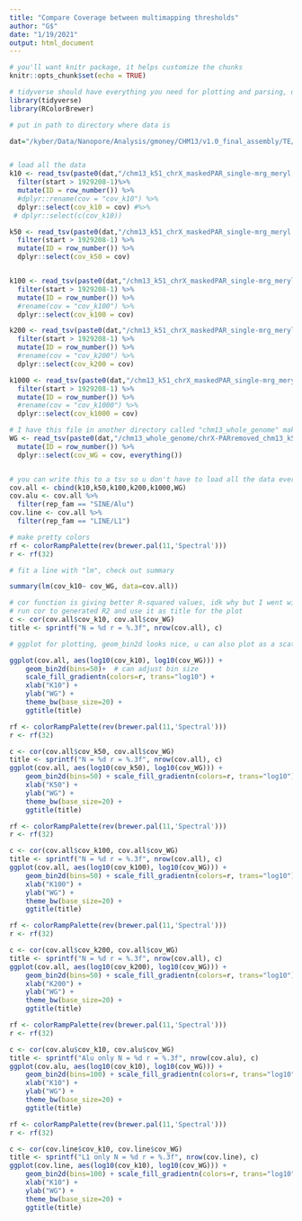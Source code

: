 ```yaml
---
title: "Compare Coverage between multimapping thresholds"
author: "G$"
date: "1/19/2021"
output: html_document
---
```


```r
# you'll want knitr package, it helps customize the chunks 
knitr::opts_chunk$set(echo = TRUE)

# tidyverse should have everything you need for plotting and parsing, don't load tidyverse and plyr at the same time unless u want all hell to break loose and ur life to be an epic cluster fuck
library(tidyverse)
library(RColorBrewer)
```

```r

# put in path to directory where data is

dat="/kyber/Data/Nanopore/Analysis/gmoney/CHM13/v1.0_final_assembly/TE/210119_multimap_test"


# load all the data
k10 <- read_tsv(paste0(dat,"/chm13_k51_chrX_maskedPAR_single-mrg_meryl.over.CHM13_1_S182_RNAseq_cutadapt-m100_bt2-N0-k10_chm13-chrX-maskedPAR_COV_RM.bed"), col_names = c("chr", "start", "end", "len", "comp", "rep_type", "rep_fam", "col8", "col9", "col10", "col11", "SW", "perc_sub", "del", "ins", "cov", "num_depth", "len", "per_cov")) %>%
  filter(start > 1929208-1)%>%
  mutate(ID = row_number()) %>%
  #dplyr::rename(cov = "cov_k10") %>%
  dplyr::select(cov_k10 = cov) #%>%
 # dplyr::select(c(cov_k10))

k50 <- read_tsv(paste0(dat,"/chm13_k51_chrX_maskedPAR_single-mrg_meryl.over.CHM13_1_S182_RNAseq_cutadapt-m100_bt2-N0-k50_chm13-chrX-maskedPAR_COV_RM.bed"), col_names = c("chr", "start", "end", "len", "comp", "rep_type", "rep_fam", "col8", "col9", "col10", "col11", "SW", "perc_sub", "del", "ins", "cov", "num_depth", "len", "per_cov"))%>%
  filter(start > 1929208-1) %>%
  mutate(ID = row_number()) %>%
  dplyr::select(cov_k50 = cov)


k100 <- read_tsv(paste0(dat,"/chm13_k51_chrX_maskedPAR_single-mrg_meryl.over.CHM13_1_S182_RNAseq_cutadapt-m100_bt2-N0-k100_chm13-chrX-maskedPAR_COV_RM.bed"), col_names = c("chr", "start", "end", "len", "comp", "rep_type", "rep_fam", "col8", "col9", "col10", "col11", "SW", "perc_sub", "del", "ins", "cov", "num_depth", "len", "per_cov")) %>%
  filter(start > 1929208-1) %>%
  mutate(ID = row_number()) %>%
  #rename(cov = "cov_k100") %>%
  dplyr::select(cov_k100 = cov)

k200 <- read_tsv(paste0(dat,"/chm13_k51_chrX_maskedPAR_single-mrg_meryl.over.CHM13_1_S182_RNAseq_cutadapt-m100_bt2-N0-k200_chm13-chrX-maskedPAR_COV_RM.bed"), col_names = c("chr", "start", "end", "len", "comp", "rep_type", "rep_fam", "col8", "col9", "col10", "col11", "SW", "perc_sub", "del", "ins", "cov", "num_depth", "len", "per_cov")) %>%
  filter(start > 1929208-1) %>%
  mutate(ID = row_number()) %>%
  #rename(cov = "cov_k200") %>%
  dplyr::select(cov_k200 = cov)

k1000 <- read_tsv(paste0(dat,"/chm13_k51_chrX_maskedPAR_single-mrg_meryl.over.CHM13_1_S182_RNAseq_cutadapt-m100_bt2-N0-k1000_chm13-chrX-maskedPAR_COV_RM.bed"), col_names = c("chr", "start", "end", "len", "comp", "rep_type", "rep_fam", "col8", "col9", "col10", "col11", "SW", "perc_sub", "del", "ins", "cov", "num_depth", "len", "per_cov"))  %>%
  filter(start > 1929208-1) %>%
  mutate(ID = row_number()) %>%
  #rename(cov = "cov_k1000") %>%
  dplyr::select(cov_k1000 = cov)

# I have this file in another directory called "chm13_whole_genome" make sure to fix this path to find yours 
WG <- read_tsv(paste0(dat,"/chm13_whole_genome/chrX-PARremoved_chm13_k51_single-mrg_meryl.over.CHM13_1_S182_RNAseq_cutadapt-m100_bt2-N0-k100_chm13-20200922_COV_RM.bed"), col_names = c("chr", "start", "end", "len", "comp", "rep_type", "rep_fam", "col8", "col9", "col10", "col11", "SW", "perc_sub", "del", "ins", "cov", "num_depth", "len", "per_cov"))  %>%
  mutate(ID = row_number()) %>%
  dplyr::select(cov_WG = cov, everything())


# you can write this to a tsv so u don't have to load all the data every time 
cov.all <- cbind(k10,k50,k100,k200,k1000,WG)
cov.alu <- cov.all %>%
  filter(rep_fam == "SINE/Alu")
cov.line <- cov.all %>%
  filter(rep_fam == "LINE/L1")
```


```r

# make pretty colors
rf <- colorRampPalette(rev(brewer.pal(11,'Spectral')))
r <- rf(32)

# fit a line with "lm", check out summary

summary(lm(cov_k10~ cov_WG, data=cov.all))

# cor function is giving better R-squared values, idk why but I went with that one
# run cor to generated R2 and use it as title for the plot 
c <- cor(cov.all$cov_k10, cov.all$cov_WG)
title <- sprintf("N = %d r = %.3f", nrow(cov.all), c)

# ggplot for plotting, geom_bin2d looks nice, u can also plot as a scatter with geom_point() and adjust the alpha value to avoid overplotting

ggplot(cov.all, aes(log10(cov_k10), log10(cov_WG))) +
    geom_bin2d(bins=50)+  # can adjust bin size 
    scale_fill_gradientn(colors=r, trans="log10") +
    xlab("K10") +
    ylab("WG") +
    theme_bw(base_size=20) +
    ggtitle(title)

```

```r
rf <- colorRampPalette(rev(brewer.pal(11,'Spectral')))
r <- rf(32)

c <- cor(cov.all$cov_k50, cov.all$cov_WG)
title <- sprintf("N = %d r = %.3f", nrow(cov.all), c)
ggplot(cov.all, aes(log10(cov_k50), log10(cov_WG))) +
    geom_bin2d(bins=50) + scale_fill_gradientn(colors=r, trans="log10") +
    xlab("K50") +
    ylab("WG") +
    theme_bw(base_size=20) +
    ggtitle(title)


```
```r
rf <- colorRampPalette(rev(brewer.pal(11,'Spectral')))
r <- rf(32)

c <- cor(cov.all$cov_k100, cov.all$cov_WG)
title <- sprintf("N = %d r = %.3f", nrow(cov.all), c)
ggplot(cov.all, aes(log10(cov_k100), log10(cov_WG))) +
    geom_bin2d(bins=50) + scale_fill_gradientn(colors=r, trans="log10") +
    xlab("K100") +
    ylab("WG") +
    theme_bw(base_size=20) +
    ggtitle(title)


```

```r


rf <- colorRampPalette(rev(brewer.pal(11,'Spectral')))
r <- rf(32)

c <- cor(cov.all$cov_k200, cov.all$cov_WG)
title <- sprintf("N = %d r = %.3f", nrow(cov.all), c)
ggplot(cov.all, aes(log10(cov_k200), log10(cov_WG))) +
    geom_bin2d(bins=50) + scale_fill_gradientn(colors=r, trans="log10") +
    xlab("K200") +
    ylab("WG") +
    theme_bw(base_size=20) +
    ggtitle(title)

```


```r

rf <- colorRampPalette(rev(brewer.pal(11,'Spectral')))
r <- rf(32)

c <- cor(cov.alu$cov_k10, cov.alu$cov_WG)
title <- sprintf("Alu only N = %d r = %.3f", nrow(cov.alu), c)
ggplot(cov.alu, aes(log10(cov_k10), log10(cov_WG))) +
    geom_bin2d(bins=100) + scale_fill_gradientn(colors=r, trans="log10") +
    xlab("K10") +
    ylab("WG") +
    theme_bw(base_size=20) +
    ggtitle(title)


```


```r

rf <- colorRampPalette(rev(brewer.pal(11,'Spectral')))
r <- rf(32)

c <- cor(cov.line$cov_k10, cov.line$cov_WG)
title <- sprintf("L1 only N = %d r = %.3f", nrow(cov.line), c)
ggplot(cov.line, aes(log10(cov_k10), log10(cov_WG))) +
    geom_bin2d(bins=100) + scale_fill_gradientn(colors=r, trans="log10") +
    xlab("K10") +
    ylab("WG") +
    theme_bw(base_size=20) +
    ggtitle(title)

```
